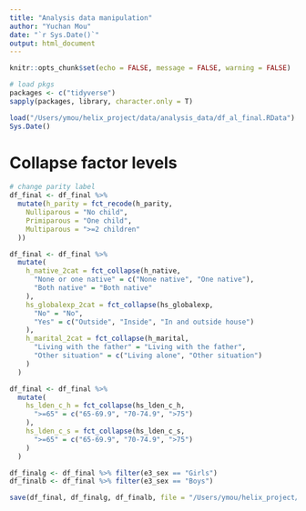 ```yaml
---
title: "Analysis data manipulation"
author: "Yuchan Mou"
date: "`r Sys.Date()`"
output: html_document
---
```


```r
knitr::opts_chunk$set(echo = FALSE, message = FALSE, warning = FALSE)
```

```r
# load pkgs
packages <- c("tidyverse")
sapply(packages, library, character.only = T)
```

```r
load("/Users/ymou/helix_project/data/analysis_data/df_al_final.RData")
Sys.Date()
```

# Collapse factor levels
```r
# change parity label
df_final <- df_final %>%
  mutate(h_parity = fct_recode(h_parity,
    Nulliparous = "No child",
    Primiparous = "One child",
    Multiparous = ">=2 children"
  ))

df_final <- df_final %>%
  mutate(
    h_native_2cat = fct_collapse(h_native,
      "None or one native" = c("None native", "One native"),
      "Both native" = "Both native"
    ),
    hs_globalexp_2cat = fct_collapse(hs_globalexp,
      "No" = "No",
      "Yes" = c("Outside", "Inside", "In and outside house")
    ),
    h_marital_2cat = fct_collapse(h_marital,
      "Living with the father" = "Living with the father",
      "Other situation" = c("Living alone", "Other situation")
    )
  )

df_final <- df_final %>%
  mutate(
    hs_lden_c_h = fct_collapse(hs_lden_c_h,
      ">=65" = c("65-69.9", "70-74.9", ">75")
    ),
    hs_lden_c_s = fct_collapse(hs_lden_c_s,
      ">=65" = c("65-69.9", "70-74.9", ">75")
    )
  )
```

```r
df_finalg <- df_final %>% filter(e3_sex == "Girls")
df_finalb <- df_final %>% filter(e3_sex == "Boys")

save(df_final, df_finalg, df_finalb, file = "/Users/ymou/helix_project/data/analysis_data/df_al_final_manipulated.RData")
```
